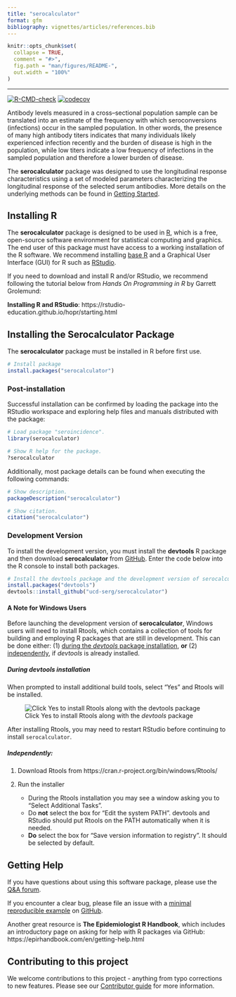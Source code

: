 ```yaml
---
title: "serocalculator"
format: gfm
bibliography: vignettes/articles/references.bib
---
```


<!-- README.md is generated from README.Rmd. Please edit that file -->

```r
knitr::opts_chunk$set(
  collapse = TRUE,
  comment = "#>",
  fig.path = "man/figures/README-",
  out.width = "100%"
)
```

------------------------------------------------------------------------

<!-- badges: start -->
[![R-CMD-check](https://github.com/UCD-SERG/serocalculator/actions/workflows/R-CMD-check.yaml/badge.svg)](https://github.com/UCD-SERG/serocalculator/actions/workflows/R-CMD-check.yaml)
[![codecov](https://codecov.io/gh/UCD-SERG/serocalculator/graph/badge.svg?token=85CXV6GN2T)](https://codecov.io/gh/UCD-SERG/serocalculator)
<!-- badges: end -->


Antibody levels measured in a cross–sectional population sample can be translated into an estimate of the frequency with which seroconversions (infections) occur in the sampled population. 
In other words, the presence of many high antibody titers indicates that many individuals likely experienced infection recently and the burden of disease is high in the population, 
while low titers indicate a low frequency of infections in the sampled population and therefore a lower burden of disease.

The **serocalculator** package was designed to use the longitudinal response characteristics 
using a set of modeled parameters characterizing the longitudinal response of the selected serum antibodies. 
More details on the underlying methods can be found in [Getting Started](https://ucd-serg.github.io/serocalculator/articles/serocalculator.html).


## Installing R

The **serocalculator** package is designed to be used in [R](https://www.r-project.org/), 
which is a free, open-source software environment for statistical computing and graphics. 
The end user of this package must have access to a working installation of the R software. 
We recommend installing [base R](https://cran.r-project.org/) and a Graphical User Interface (GUI) for R such as [RStudio](https://posit.co/products/open-source/rstudio/).

If you need to download and install R and/or RStudio, we recommend following the tutorial below from *Hands On Programming in R* by Garrett Grolemund:

**Installing R and RStudio**: https://rstudio-education.github.io/hopr/starting.html

## Installing the Serocalculator Package

The **serocalculator** package must be installed in R before first use. 

```r{eval=FALSE}
# Install package
install.packages("serocalculator")

```
### Post-installation

Successful installation can be confirmed by loading the package into the RStudio workspace and exploring help files and manuals distributed with the package:

```r{eval=FALSE}
# Load package "seroincidence".
library(serocalculator)

# Show R help for the package.
?serocalculator
```

Additionally, most package details can be found when executing the following commands:

```r{eval=FALSE}
# Show description.
packageDescription("serocalculator")

# Show citation.
citation("serocalculator")
```

### Development Version
To install the development version, you must install the **devtools** R package and then download **serocalculator** from [GitHub](https://github.com/). Enter the code below into the R console to install both packages.

```r{eval=FALSE}
# Install the devtools package and the development version of serocalculator
install.packages("devtools")
devtools::install_github("ucd-serg/serocalculator")

```
#### A Note for Windows Users

Before launching the development version of **serocalculator**, Windows users will need to install Rtools, which contains a collection of tools for building and employing R packages that are still in development. 
This can be done either: (1) [during the *devtools* package installation](#during-devtools-installation), **or** (2) [independently](#independently), if *devtools* is already installed.

##### During devtools installation

When prompted to install additional build tools, select "Yes" and Rtools will be installed. 

![Click Yes to install Rtools along with the *devtools* package][id]

[id]: man/figures/Rtools1.png

:::{.callout-note}
After installing Rtools, you may need to restart RStudio before continuing to install `serocalculator`.
:::

##### Independently:

1. Download Rtools from https://cran.r-project.org/bin/windows/Rtools/
2. Run the installer

    * During the Rtools installation you may see a window asking you to “Select Additional Tasks”.
    * Do **not** select the box for “Edit the system PATH”. devtools and RStudio should put Rtools on the PATH automatically when it is needed.
    * **Do** select the box for “Save version information to registry”. It should be selected by default.
    


## Getting Help

If you have questions about using this software package,
please use the [Q&A forum](https://github.com/UCD-SERG/serocalculator/discussions/categories/q-a).

If you encounter a clear bug, please file an issue 
with a [minimal reproducible example](https://reprex.tidyverse.org/)
on [GitHub](https://github.com/UCD-SERG/serocalculator/issues). 

Another great resource is **The Epidemiologist R Handbook**, 
which includes an introductory page on asking for help with R packages via GitHub: 
https://epirhandbook.com/en/getting-help.html

## Contributing to this project

We welcome contributions to this project - 
anything from typo corrections to new features. 
Please see our 
[Contributor guide](https://ucd-serg.github.io/serocalculator/CONTRIBUTING.html#fixing-typos) 
for more information.
